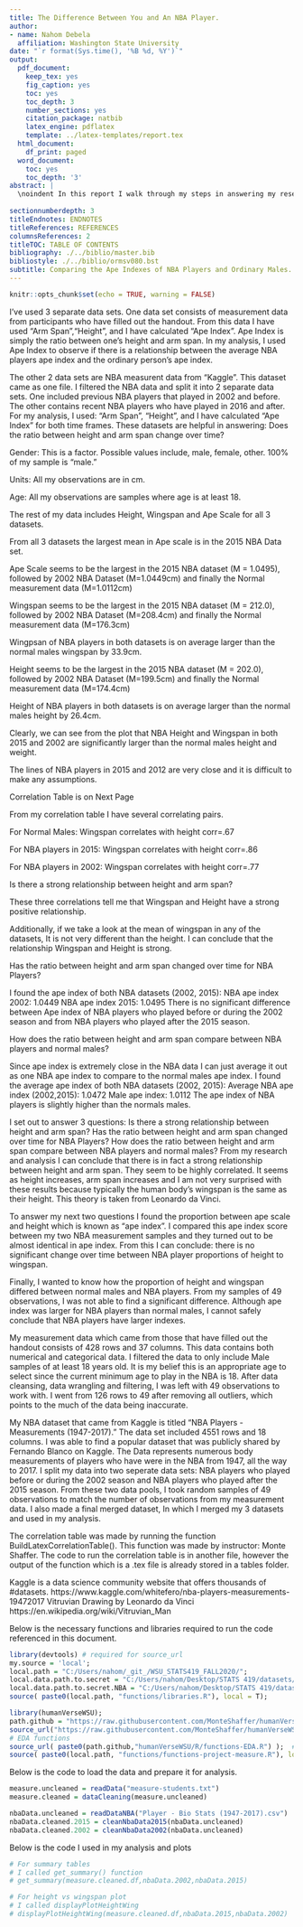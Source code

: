 ```yaml
---
title: The Difference Between You and An NBA Player.
author:
- name: Nahom Debela
  affiliation: Washington State University
date: "`r format(Sys.time(), '%B %d, %Y')`"
output:
  pdf_document:
    keep_tex: yes
    fig_caption: yes
    toc: yes
    toc_depth: 3
    number_sections: yes
    citation_package: natbib
    latex_engine: pdflatex
    template: ../latex-templates/report.tex
  html_document:
    df_print: paged
  word_document:
    toc: yes
    toc_depth: '3'
abstract: |
  \noindent In this report I walk through my steps in answering my research questions. I seek to find relationships between NBA measurement data and measurements from ordinary people. I perform statistical data analysis to uncover trends and solve my questions.  \vspace{0.12in}
  
sectionnumberdepth: 3
titleEndnotes: ENDNOTES
titleReferences: REFERENCES
columnsReferences: 2
titleTOC: TABLE OF CONTENTS
bibliography: ./../biblio/master.bib
bibliostyle: ./../biblio/ormsv080.bst
subtitle: Comparing the Ape Indexes of NBA Players and Ordinary Males.
---
```


```r
knitr::opts_chunk$set(echo = TRUE, warning = FALSE)


```


\section{Introduction}
\label{sec:intro}



\begin{figure}[!ht]
    \begin{subfigure}[h]{0.4\textwidth}
    \centering
    %  trim={<left> <lower> <right> <upper>}
    % https://shantoroy.com/latex/add-subfig-in-latex/
            \includegraphics[trim = 0 0 11.25cm 0,clip,scale=1]{figures/Vitruvian.pdf}
        \caption{Figure 1: Male Vitruvian Figure }
        \label{fig:sub-first}
    \end{subfigure}
    \begin{subfigure}[h]{0.4\textwidth}
    \centering
        \includegraphics[trim =  0 0.5cm 4.0cm 0,clip,scale=1]{figures/nba.png}
            \caption{Figure 2: NBA Measurements}
        \label{fig:sub-second}
    \end{subfigure}
    \vspace{2.5mm}
    \hrule
    \vspace{2.5mm}
        \caption{\textbf{  }The Vitruvian drawing was made by Italian polymath Leonardo da Vinci in about 1490. It is based upon the theory that the human body can be symmetrically inscribed within both a circle and a square \newline  \newline   \textbf{Figure 2:} NBA Data of Measurements that were taken from the NBA website. }
        The
        \newline  \newline 
        \label{fig:combined}
    \vspace{-2.5mm}
    \hrule
\end{figure}

\newpage

\section{Research Question: How does the ratio between height and arm span compare between NBA players and normal males?}
\label{sec:rq}


\subsection{Is there a strong relationship between height and arm span?}
\label{sec:rq2}


\subsection{Has the ratio between height and arm span changed over time for NBA Players?}
\label{sec:rq3}

\begin{figure}[!ht]
	\hrule
	\caption{ \textbf{Wingpsan} }
	\begin{center}
	    \scalebox{1.00}{	\includegraphics[trim = 0 0 0 0,clip,width=0.85\textwidth]{figures/reach.png} }
	\end{center}
	\label{fig:handout-1}
	\hrule
\end{figure}


\section{Data Description}
\label{sec:data}

I've used 3 separate data sets. One data set consists of measurement data from participants who have filled out the handout. From this data I have used "Arm Span","Height", and I have calculated "Ape Index". Ape Index  is simply the ratio between one's height and arm span. In my analysis, I used Ape Index to observe if there is a relationship between the average NBA players ape index and the ordinary person's ape index.
\newline
\newline

\noindent The other 2 data sets are NBA measurent data from "Kaggle". This dataset came as one file. I filtered the NBA data and split it into 2 separate data sets. One included previous NBA players that played in 2002 and before. The other contains recent NBA players who have played in 2016 and after. For my analysis, I used: "Arm Span", "Height", and I have calculated "Ape Index " for both time frames. These datasets are helpful in answering: Does the ratio between height and arm span change over time?
\newpage

\subsection{Summary of Sample}
\label{sec:data-sample}

Gender: This is a factor. Possible values include, male, female, other.
100% of my sample is "male."\vspace{2.5mm}

\noindent Units: All my observations are in cm.

\noindent Age: All my observations are samples where age is at least 18.


\noindent The rest of my data includes Height, Wingspan and Ape Scale for all 3 datasets.
\vspace{2.5mm}
\label{sec:Summary of Sample}

\begin{figure}[!ht]
	\hrule
	\caption{ \textbf{Summary Table} }
	\begin{center}
	    \scalebox{1.00}{	\includegraphics[trim = 0 0 0 0,clip,width=0.85\textwidth]{figures/summary.png} }
	\end{center}
	\label{fig:handout-1}
	\hrule
\end{figure}


\vspace{2.5mm}

\noindent From all 3 datasets the largest mean in Ape scale is in the 2015 NBA Data set. 

\noindent Ape Scale seems to be the largest in the 2015 NBA dataset (M = 1.0495), followed by 2002 NBA Dataset (M=1.0449cm) and finally the Normal measurement data (M=1.0112cm)
\vspace{2.5mm}

\noindent Wingspan seems to be the largest in the 2015 NBA dataset (M = 212.0), followed by 2002 NBA Dataset (M=208.4cm) and finally the Normal measurement data (M=176.3cm)

\noindent Wingpsan of NBA players in both datasets is on average larger than the normal males wingspan by 33.9cm.
\vspace{1mm}

\noindent Height seems to be the largest in the 2015 NBA dataset (M = 202.0), followed by 2002 NBA Dataset (M=199.5cm) and finally the Normal measurement data (M=174.4cm)

\noindent Height of NBA players in both datasets is on average larger than the normal males height by 26.4cm.

\newpage


\begin{figure}[!ht]
	\hrule
	\caption{ \textbf{Height vs Wingspan Plot} }
	\begin{center}
	    \scalebox{1.00}{	\includegraphics[trim = 0 0 0 0,clip,width=0.85\textwidth]{figures/heightvswingspan.png} }
	\end{center}
	\label{sec:Summary of Sample}
	\hrule
\end{figure}

\vspace{2.5mm}

\noindent Clearly, we can see from the plot that NBA Height and Wingspan in both 2015 and 2002 are significantly larger than the normal males height and weight.
\vspace{2.5mm}

\noindent The lines of NBA players in 2015 and 2012 are very close and it is difficult to make any assumptions.

\newpage

\subsection{Summary Statistics of Data}



\noindent Correlation Table is on Next Page
\newpage
\input{tables/table-correlation}

\label{sec:data-summary}

\newpage


\section{Key Findings}
\label{sec:findings}

From my correlation table I have several correlating pairs.

\noindent For Normal Males:
\noindent Wingspan correlates with height corr=.67

\noindent For NBA players in 2015:
Wingspan correlates with height corr=.86

\noindent For NBA players in 2002:
Wingspan correlates with height corr=.77

\vspace{5mm}

\noindent Is there a strong relationship between height and arm span?
\newline

\noindent These three correlations tell me that Wingspan and Height have a strong positive relationship.

\noindent Additionally, if we take a look at the mean of wingspan in any of the datasets, It is not very different than the height.
\newline
\noindent I can conclude that the relationship Wingspan and Height is strong. 

\vspace{5mm}

\noindent Has the ratio between height and arm span changed over time for NBA Players?
\newline

\noindent I found the ape index of both NBA datasets (2002, 2015):
\newline
\noindent NBA ape index 2002: 1.0449
\newline
\noindent NBA ape index 2015: 1.0495
\newline
\noindent There is no significant difference between Ape index of NBA players who played before or during the 2002 season and from NBA players who played after the 2015 season.

\vspace{5mm}

\noindent How does the ratio between height and arm span compare between NBA players and normal males?
\newline

\noindent Since ape index is extremely close in the NBA data I can just average it out as one NBA ape index to compare to the normal males ape index.
\newline
\noindent I found the average ape index of both NBA datasets (2002, 2015):
\newline
\noindent Average NBA ape index (2002,2015): 1.0472
\newline
\noindent Male ape index: 1.0112
\newline
\noindent The ape index of NBA players is slightly higher than the normals males.

\newpage
\section{Conclusion}
\label{sec:conclusion}

\noindent I set out to answer 3 questions:
\newline
\noindent Is there a strong relationship between height and arm span?
\newline
\noindent Has the ratio between height and arm span changed over time for NBA Players?
\newline
\noindent How does the ratio between height and arm span compare between NBA players and normal males?
\newline
\newline
\indent From my research and analysis I can conclude that there is in fact a strong relationship between height and arm span. They seem to be highly correlated. It seems as height increases, arm span increases and I am not very surprised with these results because typically the human body's wingspan is the same as their height. This theory is taken from Leonardo da Vinci.
\vspace{5mm}

To answer my next two questions I found the proportion between ape scale and height which is known as "ape index". I compared this ape index score between my two NBA measurement samples and they turned out to be almost identical in ape index. From this I can conclude: there is no significant change over time between NBA player proportions of height to wingspan.
\vspace{5mm}

Finally, I wanted to know how the proportion of height and wingspan differed between normal males and NBA players. From my samples of 49 observations, I was not able to find a significant difference. Although ape index was larger for NBA players than normal males, I cannot safely conclude that NBA players have larger indexes. 

\newpage
\section{APPENDICES}
\label{sec:appendix}



\subsection{Data Provenance}
\label{sec:appendix-data-provenance}

My measurement data which came from those that have filled out the handout consists of 428 rows and 37 columns. This data contains both numerical and categorical data. I filtered the data to only include Male samples of at least 18 years old. It is my belief this is an appropriate age to select since the current minimum age to play in the NBA is 18. After data cleansing, data wrangling and filtering, I was left with 49 observations to work with. I went from 126 rows to 49 after removing all outliers, which points to the much of the data being inaccurate.
\newline
\newline

My NBA dataset that came from Kaggle is titled "NBA Players - Measurements (1947-2017)." The data set included 4551 rows and 18 columns. I was able to find a popular dataset that was publicly shared by Fernando Blanco on Kaggle. The Data represents numerous body measurements of players who have were in the NBA from 1947, all the way to 2017. I split my data into two seperate data sets: NBA players who played before or during the 2002 season and NBA players who played after the 2015 season. From these two data pools, I took random samples of 49 observations to match the number of observations from my measurement data. I also made a final merged dataset, In which I merged my 3 datasets and used in my analysis.
\newline
\newline

\subsection{Correlation Table}
\label{sec:Summary Statistics of Data}

The correlation table was made by running the function BuildLatexCorrelationTable(). This function was made by instructor: Monte Shaffer. The code to run the correlation table is in another file, however the output of the function which is a .tex file is already stored in a tables folder.
\newline
\newline

\subsection{Kaggle Reference}
\label{sec:References}

Kaggle is a data science community website that offers thousands of #datasets.
\newline
https://www.kaggle.com/whitefero/nba-players-measurements-19472017
\newline
\vspace{2.5mm}
Vitruvian Drawing by Leonardo da Vinci
\newline
https://en.wikipedia.org/wiki/Vitruvian_Man

\newpage
\subsubsection{Data Collection Handout}
\label{sec:appendix-data-handout}

\begin{figure}[!ht]
	\hrule
	\caption{ \textbf{Handout Page 1} }
	\begin{center}
	    \scalebox{1.00}{	\includegraphics[trim = 0 0 0 0,clip,width=0.85\textwidth]{pdfs/handout1.pdf} }
	\end{center}
	\label{fig:handout-1}
	\hrule
\end{figure}


\newpage

\begin{figure}[!ht]
	\hrule
	\caption{ \textbf{Handout Page 2} }
	\begin{center}
	    \scalebox{1.00}{	\includegraphics[trim = 0 0 0 0,clip,width=0.85\textwidth]{pdfs/handout2.pdf} }
	\end{center}
	\label{fig:handout-2}
	\hrule
\end{figure}

\newpage




\subsection{Preparing the Report Workspace as a subsection}
\label{sec:appendix-setup}

\subsubsection{Preparing the Report Workspace as a subsubsection}
\label{sec:appendix-setup2}

\paragraph{Preparing the Report Workspace as a paragraph}
\label{sec:appendix-setup3}

\subparagraph{Preparing the Report Workspace as a subparagrah}
\label{sec:appendix-setup4}

Below is the necessary functions and libraries required to run the code referenced in this document.

```r

library(devtools) # required for source_url
my.source = 'local';
local.path = "C:/Users/nahom/_git_/WSU_STATS419_FALL2020/";
local.data.path.to.secret = "C:/Users/nahom/Desktop/STATS 419/datasets/measure/";
local.data.path.to.secret.NBA = "C:/Users/nahom/Desktop/STATS 419/datasets/measure-NBA/"
source( paste0(local.path, "functions/libraries.R"), local = T);

library(humanVerseWSU);
path.github = "https://raw.githubusercontent.com/MonteShaffer/humanVerseWSU/master/";
source_url("https://raw.githubusercontent.com/MonteShaffer/humanVerseWSU/master/humanVerseWSU/R/functions-dataframe.R");
# EDA functions
source_url( paste0(path.github,"humanVerseWSU/R/functions-EDA.R") );  #  
source( paste0(local.path, "functions/functions-project-measure.R"), local = T);
```

Below is the code to load the data and prepare it for analysis.

```r
measure.uncleaned = readData("measure-students.txt")
measure.cleaned = dataCleaning(measure.uncleaned)

nbaData.uncleaned = readDataNBA("Player - Bio Stats (1947-2017).csv")
nbaData.cleaned.2015 = cleanNbaData2015(nbaData.uncleaned)
nbaData.cleaned.2002 = cleanNbaData2002(nbaData.uncleaned)
```

Below is the code I used in my analysis and plots

```r
# For summary tables
# I called get_summary() function
# get_summary(measure.cleaned.df,nbaData.2002,nbaData.2015)

# For height vs wingspan plot
# I called displayPlotHeightWing
# displayPlotHeightWing(measure.cleaned.df,nbaData.2015,nbaData.2002)


```






